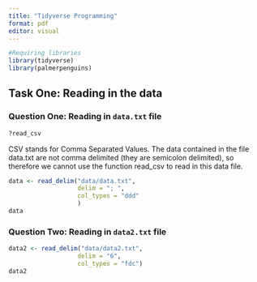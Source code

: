 ```yaml
---
title: "Tidyverse Programming"
format: pdf
editor: visual
---
```


```r
#Requiring libraries
library(tidyverse)
library(palmerpenguins)
```

## Task One: Reading in the data

### Question One: Reading in `data.txt` file

```r
?read_csv
```

CSV stands for Comma Separated Values. The data contained in the file data.txt are not comma delimited (they are semicolon delimited), so therefore we cannot use the function read_csv to read in this data file. 

```r
data <- read_delim("data/data.txt", 
                   delim = "; ", 
                   col_types = "ddd"
                   )
data
```

### Question Two: Reading in `data2.txt` file

```r
data2 <- read_delim("data/data2.txt", 
                   delim = "6", 
                   col_types = "fdc")
data2
```

